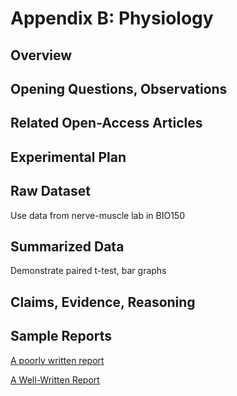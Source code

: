 # Appendix B: Physiology {-}

## Overview {#appb820}



## Opening Questions, Observations


## Related Open-Access Articles


## Experimental Plan


## Raw Dataset

Use data from nerve-muscle lab in BIO150


## Summarized Data

Demonstrate paired t-test, bar graphs

## Claims, Evidence, Reasoning


## Sample Reports

[A poorly written report](#appb823)

[A Well-Written Report](#appb825)
